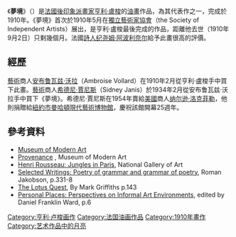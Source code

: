 {{Not|夢}}
{{Infobox Painting| image_file=Henri Rousseau - Il sogno.jpg
| title=夢境
| artist=[[亨利·盧梭|亨利·盧梭]]
| year=1910年
| type=[[油畫|油畫]]
| height=204.5
| width=298.5
| height_inch=80.5
| width_inch = 117.5
| city=[[紐約市|紐約市]]
| museum=[[現代藝術博物館|現代藝術博物館]]}}

《'''夢境'''》（{{lang-en|'''The Dream'''}}）是[[法國|法國]][[後印象派|後印象派]][[畫家|畫家]][[亨利·盧梭|亨利·盧梭]]的[[油畫|油畫]]作品，為其代表作之一，完成於1910年。《夢境》首次於1910年5月在[[獨立藝術家協會|獨立藝術家協會]]（the Society of Independent Artists）展出，是亨利·盧梭最後完成的作品，距離他去世（1910年9月2日）只剩幾個月。法國[[詩人|詩人]][[纪尧姆·阿波利奈尔|纪尧姆·阿波利奈尔]]給予此畫很高的評價。

==經歷==
[[藝術|藝術]]商人[[安布鲁瓦兹·沃拉|安布鲁瓦兹·沃拉]]（Ambroise Vollard）在1910年2月從亨利·盧梭手中買下此畫。[[藝術|藝術]]商人[[希德尼·賈尼斯|希德尼·賈尼斯]]（Sidney Janis）於1934年2月從安布鲁瓦兹·沃拉手中買下《夢境》。希德尼·賈尼斯在1954年賣給[[美國|美國]]商人[[纳尔逊·洛克菲勒|纳尔逊·洛克菲勒]]，他則捐贈給[[紐約市|紐約市]][[曼哈頓|曼哈頓]][[現代藝術博物館|現代藝術博物館]]，慶祝該館開幕25週年。

==參考資料==
* [http://www.moma.org/collection/browse_results.php?object_id=79277  Museum of Modern Art] {{Wayback|url=http://www.moma.org/collection/browse_results.php?object_id=79277 |date=20140927214236 }}
* [http://www.moma.org/collection/provenance/provenance_object.php?object_id=79277 Provenance] {{Wayback|url=http://www.moma.org/collection/provenance/provenance_object.php?object_id=79277 |date=20130301032456 }}, Museum of Modern Art
* [https://web.archive.org/web/20120705012429/http://www.nga.gov/exhibitions/2006/rousseau/jungles.shtm Henri Rousseau: Jungles in Paris], National Gallery of Art
* [http://books.google.co.uk/books?id=wmkbXG7lj58C&pg=PA333&lpg=PA331 Selected Writings: Poetry of grammar and grammar of poetry], Roman Jakobson, p.331-8
* [http://books.google.co.uk/books?id=AnbIVRAoP9wC&pg=PT143 The Lotus Quest], By Mark Griffiths p.143
* [http://books.google.co.uk/books?id=qlLpCNHruWQC&pg=PA6 Personal Places: Perspectives on Informal Art Environments], edited by Daniel Franklin Ward, p.6

[[Category:亨利·卢梭画作|Category:亨利·卢梭画作]]
[[Category:法国油画作品|Category:法国油画作品]]
[[Category:1910年畫作|Category:1910年畫作]]
[[Category:艺术作品中的月亮|Category:艺术作品中的月亮]]
{{Paint-stub}}